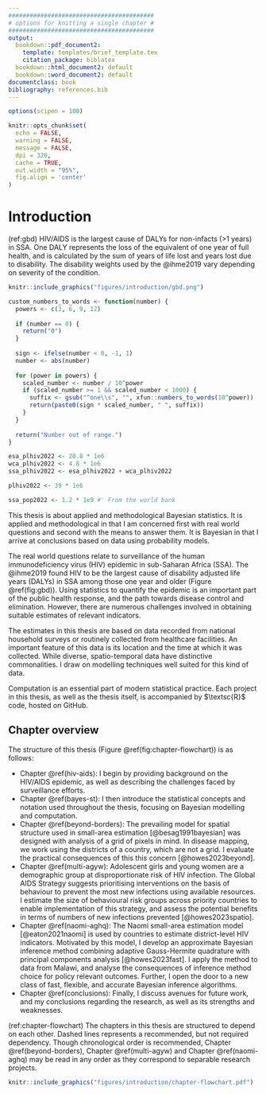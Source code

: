 ```yaml
---
#########################################
# options for knitting a single chapter #
#########################################
output:
  bookdown::pdf_document2:
    template: templates/brief_template.tex
    citation_package: biblatex
  bookdown::html_document2: default
  bookdown::word_document2: default
documentclass: book
bibliography: references.bib
---
```


```r
options(scipen = 100)

knitr::opts_chunk$set(
  echo = FALSE,
  warning = FALSE,
  message = FALSE,
  dpi = 320,
  cache = TRUE,
  out.width = "95%",
  fig.align = 'center'
)
```

# Introduction
\adjustmtc
\markboth{Introduction}{}
<!-- For PDF output, include these two LaTeX commands after unnumbered chapter headings, otherwise the mini table of contents and the running header will show the previous chapter -->

(ref:gbd) HIV/AIDS is the largest cause of DALYs for non-infacts (>1 years) in SSA. One DALY represents the loss of the equivalent of one year of full health, and is calculated by the sum of years of life lost and years lost due to disability. The disability weights used by the @ihme2019 vary depending on severity of the condition.

```r
knitr::include_graphics("figures/introduction/gbd.png")
```

```r
custom_numbers_to_words <- function(number) {
  powers <- c(3, 6, 9, 12)
  
  if (number == 0) {
    return("0")
  }
  
  sign <- ifelse(number < 0, -1, 1)
  number <- abs(number)
  
  for (power in powers) {
    scaled_number <- number / 10^power
    if (scaled_number >= 1 && scaled_number < 1000) {
      suffix <- gsub("^one\\s", "", xfun::numbers_to_words(10^power))
      return(paste0(sign * scaled_number, " ", suffix))
    }
  }
  
  return("Number out of range.")
}

esa_plhiv2022 <- 20.8 * 1e6
wca_plhiv2022 <- 4.8 * 1e6
ssa_plhiv2022 <- esa_plhiv2022 + wca_plhiv2022

plhiv2022 <- 39 * 1e6

ssa_pop2022 <- 1.2 * 1e9 #' From the world bank
```

This thesis is about applied and methodological Bayesian statistics.
It is applied and methodological in that I am concerned first with real world questions and second with the means to answer them.
It is Bayesian in that I arrive at conclusions based on data using probability models.

The real world questions relate to surveillance of the human immunodeficiency virus (HIV) epidemic in sub-Saharan Africa (SSA).
The @ihme2019 found HIV to be the largest cause of disability adjusted life years (DALYs) in SSA among those one year and older (Figure \@ref(fig:gbd)).
Using statistics to quantify the epidemic is an important part of the public health response, and the path towards disease control and elimination.
However, there are numerous challenges involved in obtaining suitable estimates of relevant indicators.

The estimates in this thesis are based on data recorded from national household surveys or routinely collected from healthcare facilities.
An important feature of this data is its location and the time at which it was collected.
While diverse, spatio-temporal data have distinctive commonalities.
I draw on modelling techniques well suited for this kind of data.

Computation is an essential part of modern statistical practice.
Each project in this thesis, as well as the thesis itself, is accompanied by $\textsc{R}$ code, hosted on GitHub.

## Chapter overview

The structure of this thesis (Figure \@ref(fig:chapter-flowchart)) is as follows:

* Chapter \@ref(hiv-aids): I begin by providing background on the HIV/AIDS epidemic, as well as describing the challenges faced by surveillance efforts.
* Chapter \@ref(bayes-st): I then introduce the statistical concepts and notation used throughout the thesis, focusing on Bayesian modelling and computation.
* Chapter \@ref(beyond-borders): The prevailing model for spatial structure used in small-area estimation [@besag1991bayesian] was designed with analysis of a grid of pixels in mind.
In disease mapping, we work using the districts of a country, which are not a grid.
I evaluate the practical consequences of this this concern [@howes2023beyond].
* Chapter \@ref(multi-agyw): Adolescent girls and young women are a demographic group at disproportionate risk of HIV infection.
The Global AIDS Strategy suggests prioritising interventions on the basis of behaviour to prevent the most new infections using available resources.
I estimate the size of behavioural risk groups across priority countries to enable implementation of this strategy, and assess the potential benefits in terms of numbers of new infections prevented [@howes2023spatio].
* Chapter \@ref(naomi-aghq): The Naomi small-area estimation model [@eaton2021naomi] is used by countries to estimate district-level HIV indicators.
Motivated by this model, I develop an approximate Bayesian inference method combining adaptive Gauss-Hermite quadrature with principal components analysis [@howes2023fast].
I apply the method to data from Malawi, and analyse the consequences of inference method choice for policy relevant outcomes.
Further, I open the door to a new class of fast, flexible, and accurate Bayesian inference algorithms.
* Chapter \@ref(conclusions): Finally, I discuss avenues for future work, and my conclusions regarding the research, as well as its strengths and weaknesses.

(ref:chapter-flowchart) The chapters in this thesis are structured to depend on each other. Dashed lines represents a recommended, but not required dependency. Though chronological order is recommended, Chapter \@ref(beyond-borders), Chapter \@ref(multi-agyw) and Chapter \@ref(naomi-aghq) may be read in any order as they correspond to separable research projects.

```r
knitr::include_graphics("figures/introduction/chapter-flowchart.pdf")
```
